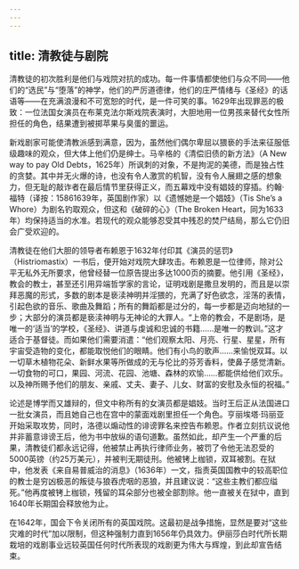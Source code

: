 ```yaml
---
---
---
```

title: 清教徒与剧院
---




清教徒的初次胜利是他们与戏院对抗的成功。每一件事情都使他们与众不同——他们的“选民”与“堕落”的神学，他们的严厉道德律，他们的庄严情绪与《圣经》的话语等——在充满浪漫和不可宽恕的时代，是一件可笑的事。1629年出现罪恶的极致：一位法国女演员在布莱克法尔斯戏院表演时，大胆地用一位男孩来替代女性所担任的角色，结果遭到被掷苹果与臭蛋的噩运。

新戏剧家可能使清教派感到满意，因为，虽然他们偶尔卑屈以猥亵的手法来征服低级趣味的观众，但大体上他们仍是绅士。马辛格的《清偿旧债的新方法》（A New way to pay Old Debts，1625年）所讽刺的对象，不是拘泥的美德，而是独占性的贪婪。其中并无火爆的诗，也没有令人激赏的机智，没有令人展翅之感的想象力，但无耻的敲诈者在最后情节里获得正义，而五幕戏中没有娼妓的穿插。约翰·福特（译按：15861639年，英国剧作家）以《遗憾她是一个娼妓》（Tis She’s a Whore）为剧名钓取观众，但这和《破碎的心》（The Broken Heart，同为1633年）均保持适当的水准。若现代的观众能够忍受其中残忍的焚尸结局，那么它仍旧会广受欢迎的。

清教徒在他们大胆的领导者布赖恩于1632年付印其《演员的惩罚》（Histriomastix）一书后，便开始对戏院大肆攻击。布赖恩是一位律师，除对公平无私外无所要求，他曾经替一位原告提出多达1000页的摘要。他引用《圣经》，教会的教士，甚至还引用异端哲学家的言论，证明戏剧是撒旦发明的，而且是以崇拜恶魔的形式，多数的剧本是亵渎神明并淫猥的，充满了好色欲念，淫荡的表情，引起色欲的音乐、歌曲及舞蹈；所有的舞蹈都是过分的，每一步都是迈向地狱的一步；大部分的演员都是亵渎神明与无神论的大罪人。“上帝的教会，不是剧场，是唯一的‘适当’的学校，《圣经》、讲道与虔诚和忠诚的书籍……是唯一的教训。”这才适合于基督徒。而如果他们需要消遣：“他们观察太阳、月亮、行星、星星，所有宇宙受造物的变化，都能取悦他们的眼睛。他们有小鸟的歌声……来愉悦双耳。以一切草木植物花朵、新鲜水果等所做成的无与伦比的芬芳香料，使鼻子感觉清新。一切食物的可口，果园、河流、花园、池塘、森林的欢愉……都能供给他们欢乐。以及神所赐予他们的朋友、亲戚、丈夫、妻子、儿女、财富的安慰及永恒的祝福。”

论述是博学而又雄辩的，但文中称所有的女演员都是娼妓。当时王后正从法国进口一批女演员，而且她自己也在宫中的蒙面戏剧里担任一个角色。亨丽埃塔·玛丽亚开始采取攻势，同时，洛德以煽动性的诽谤罪名来控告布赖恩。作者立刻抗议说他并非蓄意诽谤王后，他为书中放纵的语句道歉。虽然如此，却产生一个严重的后果，清教徒们都永远记得，他被禁止再执行律师业务，被罚了令他无法忍受的5000英镑（约25万美元），并被判无期徒刑。他被铐上枷锁，双耳被割。在狱中，他发表《来自易普威治的消息》（1636年）一文，指责英国国教中的较高职位的教士是穷凶极恶的叛徒与狼吞虎咽的恶狼，并且建议说：“这些主教们都应缢死。”他再度被铐上枷锁，残留的耳朵部分也被全部割除。他一直被关在狱中，直到1640年长期国会释放他为止。

在1642年，国会下令关闭所有的英国戏院。这最初是战争措施，显然是要对“这些灾难的时代”加以限制，但这种强制力直到1656年仍具效力。伊丽莎白时代所长期栽培的戏剧事业远较英国任何时代所表现的戏剧更为伟大与辉煌，到此却宣告结束。
